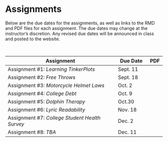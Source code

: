 # Assignments

Below are the due dates for the assignments, as well as links to the RMD and PDF files for each assignment. The due dates may change at the instructor's discretion. Any revised due dates will be announced in class and posted to the website.

<br />

<table class="table">

<thead>
<tr>
<th style="width:70%;">Assignment</th>
<th style="width:20%;">Due Date</th>
<th style="width:10%;text-align:center">PDF</th>
</tr>
</thead>

<tbody>

<tr>
<td>Assignment \#1: *Learning TinkerPlots*</td>
<td>Sept. 11</td>
<td align="center" style="vertical-align:middle;">
  <a href="https://github.com/zief0002/epsy-3264/raw/master/assignments/assignment-01-learning-tinkerplots.pdf">
    <span class="fa fa-file-pdf" style="color: #ff2600; font-size: 20px;"></span>
  </a>
</td>
</tr>


<tr>
<td>Assignment \#2: *Free Throws*</td>
<td>Sept. 18</td>
<td align="center" style="vertical-align:middle;">
  <a href="https://github.com/zief0002/epsy-3264/raw/master/assignments/assignment-02-free-throws.pdf">
    <span class="fa fa-file-pdf" style="color: #ff2600; font-size: 20px;"></span>
  </a>
</td>
</tr>


<tr>
<td>Assignment \#3: *Motorcycle Helmet Laws*</td>
<td>Oct. 2</td>
<td align="center" style="vertical-align:middle;">
  <a href="https://github.com/zief0002/epsy-3264/raw/master/assignments/assignment-03-motorcycle-helmet-laws.pdf">
    <span class="fa fa-file-pdf" style="color: #ff2600; font-size: 20px;"></span>
  </a>
</td>
</tr>


<tr>
<td>Assignment \#4: *College Debt*</td>
<td>Oct. 9</td>
<td align="center" style="vertical-align:middle;">
  <a href="https://github.com/zief0002/epsy-3264/raw/master/assignments/assignment-04-college-debt.pdf">
    <span class="fa fa-file-pdf" style="color: #ff2600; font-size: 20px;"></span>
  </a>
</td>
</tr>


<tr>
<td>Assignment \#5: *Dolphin Therapy*</td>
<td>Oct.30</td>
<td align="center" style="vertical-align:middle;">
  <a href="https://github.com/zief0002/epsy-3264/raw/master/assignments/assignment-05-dolphin-therapy.pdf">
    <span class="fa fa-file-pdf" style="color: #ff2600; font-size: 20px;"></span>
  </a>
</td>
</tr>


<tr>
<td>Assignment \#6: *Lyric Readability*</td>
<td>Nov. 18</td>
<td align="center" style="vertical-align:middle;">
  <a href="https://github.com/zief0002/epsy-3264/raw/master/assignments/assignment-06-lyric-readability.pdf">
    <span class="fa fa-file-pdf" style="color: #ff2600; font-size: 20px;"></span>
  </a>
</td>
</tr>


<tr>
<td>Assignment \#7: *College Student Health Survey*</td>
<td>Dec. 2</td>
<td align="center" style="vertical-align:middle;">
  <a href="https://github.com/zief0002/epsy-3264/raw/master/assignments/assignment-07-college-student-health-survey.pdf">
    <span class="fa fa-file-pdf" style="color: #ff2600; font-size: 20px;"></span>
  </a>
</td>
</tr>


<tr>
<td>Assignment \#8: *TBA*</td>
<td>Dec. 11</td>
<td align="center" style="vertical-align:middle;">
  <!-- <a href="https://github.com/zief0002/epsy-3264/raw/master/assignments/assignment-07-college-student-health-survey.pdf"> -->
    <span class="fa fa-file-pdf" style="color: #f1f1f1; font-size: 20px;"></span>
  </a>
</td>
</tr>


</tbody>
</table>